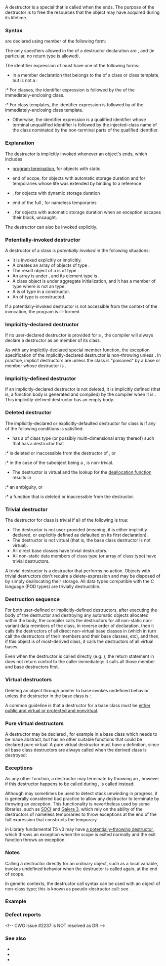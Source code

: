 {{title|Destructors}}
{{cpp/language/classes/navbar}}

A destructor is a special {{rlp|member functions|member function}} that is called when the {{rlp|lifetime|lifetime of an object}} ends. The purpose of the destructor is to free the resources that the object may have acquired during its lifetime.

{{rrev|since=c++20|
A destructor cannot be a {{rlp|coroutines|coroutine}}.
}}

===Syntax===
{{rev inl|until=c++20|Destructors}}{{rev inl|since=c++20|[[#Prospective destructor|Prospective destructors]]}} are declared using member {{rlp|function|function declarators}} of the following form:

{{sdsc begin}}
{{sdsc|{{spar|class-name-with-tilde}} {{ttb|(}} {{spar optional|parameter-list}} {{ttb|)}} {{spar optional|except}} {{spar optional|attr}}}}
{{sdsc end}}

{{par begin}}
{{par|{{spar|class-name-with-tilde}}|an {{rlp|expressions#Primary expressions|identifier expression}},{{rev inl|since=c++11| possibly followed by a list of {{rlp|attributes}}, and}} possibly enclosed by a pair parentheses}}
{{par|{{spar|parameter-list}}|{{rlpsd|function#Parameter list}}}}
{{par|{{spar|except}}|{{rrev multi|until1=c++11|until2=c++17|rev1={{rlp|except spec|dynamic exception specification}}|rev2=either {{rlp|except spec|dynamic exception specification}}&lt;br&gt;or {{rlp|noexcept spec|noexcept specification}}|rev3={{rlp|noexcept spec|noexcept specification}}}}}}
{{par|{{spar|attr}}|{{mark since c++11}} a list of {{rlp|attributes}}}}
{{par end}}

The only specifiers allowed in the {{rlp|declarations#Specifiers|declaration specifiers}} of a{{rev inl|since=c++20| prospective}} destructor declaration are{{rev inl|since=c++11|{{rlpt|constexpr}},}} {{rlpt|friend}}, {{rlpt|inline}} and {{rlpt|virtual}} (in particular, no return type is allowed).

The identifier expression of {{spar|class-name-with-tilde}} must have one of the following forms:
* In a member declaration that belongs to the {{rlpsd|class#Member specification}} of a class or class template, but is not a {{rlp|friend|friend declaration}}:
:* For classes, the identifier expression is {{c|~}} followed by the {{rlp|injected-class-name}} of the immediately-enclosing class.
:* For class templates, the identifier expression is {{c|~}} followed by {{rev inl|until=c++20|a class name that names the {{rlpsd|dependent name#Current instantiation}}}}{{rev inl|since=c++20|the injected-class-name}} of the immediately-enclosing class template.
* Otherwise, the identifier expression is a qualified identifier whose terminal unqualified identifier is {{c|~}} followed by the injected-class name of the class nominated by the non-terminal parts of the qualified identifier.

===Explanation===
The destructor is implicitly invoked whenever an object's {{rlp|lifetime}} ends, which includes 
* [[cpp/utility/program/exit|program termination]], for objects with static {{rlp|storage duration}}
{{rrev|since=c++11|
* thread exit, for objects with thread-local storage duration
}}
* end of scope, for objects with automatic storage duration and for temporaries whose life was extended by binding to a reference
* {{rlp|delete|delete-expression}}, for objects with dynamic storage duration
* end of the full {{rlp|expressions|expression}}, for nameless temporaries
* {{rlpsd|throw#Stack unwinding}}, for objects with automatic storage duration when an exception escapes their block, uncaught.

The destructor can also be invoked explicitly.

===Potentially-invoked destructor===
A destructor of a class {{tt|C}} is ''potentially invoked'' in the following situations:
* It is invoked explicitly or implicitly.
* A {{rlp|new|{{c/core|new}} expression}} creates an array of objects of type {{tt|C}}.
* The result object of a {{rlp|return|{{c/core|return}} statement}} is of type {{tt|C}}.
* An array is under {{rlp|aggregate initialization}}, and its element type is {{tt|C}}.
* A class object is under aggregate initialization, and it has a member of type {{tt|C}} where {{tt|C}} is not an {{rlp|union#Anonymous unions|anonymous union}} type.
* A {{rlp|object#Potentially constructed subobjects|potentially constructed subobject}} is of type {{tt|C}} in a{{rev inl|since=c++11| non-{{rlp|constructor#Delegating constructor|delegating}}}} constructor.
* An {{rlpsd|throw#Exception object}} of type {{tt|C}} is constructed.

If a potentially-invoked destructor is{{rev inl|since=c++11| deleted or}} not accessible from the context of the invocation, the program is ill-formed.

{{rrev|since=c++20|
===Prospective destructor===
A class may have one or more prospective destructors, one of which is selected as the destructor for the class.

In order to determine which prospective destructor is the destructor, at the end of the definition of the class, {{rlp|overload resolution}} is performed among prospective destructors declared in the class with an empty argument list. If the overload resolution fails, the program is ill-formed. Destructor selection does not {{rlp|definition#One Definition Rule|odr-use}} the selected destructor, and the selected destructor may be deleted.

All prospective destructors are special member functions. If no user-declared prospective destructor is provided for class {{tt|T}}, the compiler will always declare one (see below), and the implicitly declared prospective destructor is also the destructor for {{tt|T}}.
}}

===Implicitly-declared destructor===
If no user-declared{{rev inl|since=c++20| prospective}} destructor is provided for a {{rlp|class|class type}}, the compiler will always declare a destructor as an {{c/core|inline public}} member of its class.

As with any implicitly-declared special member function, the exception specification of the implicitly-declared destructor is non-throwing unless {{rev inl|since=c++17|the destructor of any potentially-constructed base or member is {{rlp|noexcept spec|potentially-throwing}}}}{{rev inl|until=c++17|implicit definition would directly invoke a function with a different exception specification}}. In practice, implicit destructors are {{c/core|noexcept}} unless the class is "poisoned" by a base or member whose destructor is {{c/core|noexcept(false)}}.

===Implicitly-defined destructor===
If an implicitly-declared destructor is not deleted, it is implicitly defined (that is, a function body is generated and compiled) by the compiler when it is {{rlp|definition#ODR-use|odr-used}}. This implicitly-defined destructor has an empty body.

{{rrev|since=c++20|
If this satisfies the requirements of a {{rev inl|until=c++23|{{rlps|constexpr#constexpr destructor}}}}{{rev inl|since=c++23|{{rlps|constexpr#constexpr function}}}}, the generated destructor is {{c/core|constexpr}}.
}}

===Deleted destructor===
The implicitly-declared or explicitly-defaulted destructor for class {{tt|T}} is {{rev inl|until=c++11| undefined}}{{rev inl|since=c++11|defined as deleted}} if any of the following conditions is satisfied:
* {{tt|T}} has a {{rlp|object#Subobjects|potentially constructed subobject}} of class type {{tt|M}} (or possibly multi-dimensional array thereof) such that {{tt|M}} has a destructor that
:* is deleted or inaccessible from the destructor of {{tt|T}}, or
:* in the case of the subobject being a {{rlp|union#Union-like classes|variant member}}, is non-trivial.
* The destructor is virtual and the lookup for the [[cpp/memory/new/operator delete|deallocation function]] results in
:* an ambiguity, or
:* a function that is deleted or inaccessible from the destructor.

{{rrev|since=c++20|
An explicitly-defaulted prospective destructor for {{tt|T}} is defined as deleted if it is not the destructor for {{tt|T}}.
}}

===Trivial destructor===
The destructor for class {{tt|T}} is trivial if all of the following is true:
* The destructor is not user-provided (meaning, it is either implicitly declared, or explicitly defined as defaulted on its first declaration).
* The destructor is not virtual (that is, the base class destructor is not virtual).
* All direct base classes have trivial destructors.
* All non-static data members of class type (or array of class type) have trivial destructors.
A trivial destructor is a destructor that performs no action. Objects with trivial destructors don't require a delete-expression and may be disposed of by simply deallocating their storage. All data types compatible with the C language (POD types) are trivially destructible.

===Destruction sequence===
For both user-defined or implicitly-defined destructors, after executing the body of the destructor and destroying any automatic objects allocated within the body, the compiler calls the destructors for all non-static non-variant data members of the class, in reverse order of declaration, then it calls the destructors of all direct non-virtual base classes in {{rlp|initializer list#Initialization order|reverse order of construction}} (which in turn call the destructors of their members and their base classes, etc), and then, if this object is of most-derived class, it calls the destructors of all virtual bases.

Even when the destructor is called directly (e.g. {{c|obj.~Foo();}}), the return statement in {{c|~Foo()}} does not return control to the caller immediately: it calls all those member and base destructors first.

===Virtual destructors===
Deleting an object through pointer to base invokes undefined behavior unless the destructor in the base class is {{rlp|virtual}}:

{{source|1=
class Base
{
public:
    virtual ~Base() {}
};

class Derived : public Base {};

Base* b = new Derived;
delete b; // safe
}}

A common guideline is that a destructor for a base class must be [http://www.gotw.ca/publications/mill18.htm either public and virtual or protected and nonvirtual].

===Pure virtual destructors===
A {{rev inl|since=c++20|prospective}} destructor may be declared {{rlp|abstract class|pure virtual}}, for example in a base class which needs to be made abstract, but has no other suitable functions that could be declared pure virtual. A pure virtual destructor must have a definition, since all base class destructors are always called when the derived class is destroyed:

{{source|1=
class AbstractBase
{
public:
    virtual ~AbstractBase() = 0;
};
AbstractBase::~AbstractBase() {}

class Derived : public AbstractBase {};

// AbstractBase obj; // compiler error
Derived obj;         // OK
}}

===Exceptions===
As any other function, a destructor may terminate by throwing an {{rlp|exceptions|exception}} {{rev inl|since=c++11|(this usually requires it to be explicitly declared {{c/core|noexcept(false)}})}}, however if this destructor happens to be called during {{rlpsd|throw#Stack unwinding}}, {{lc|std::terminate}} is called instead.

Although {{lc|std::uncaught_exceptions}} may sometimes be used to detect stack unwinding in progress, it is generally considered bad practice to allow any destructor to terminate by throwing an exception. This functionality is nevertheless used by some libraries, such as  [https://github.com/SOCI/soci SOCI] and [https://galeracluster.com/downloads/ Galera 3], which rely on the ability of the destructors of nameless temporaries to throw exceptions at the end of the full expression that constructs the temporary.

{{l2tt std|cpp/experimental/scope_success}} in Library fundamental TS v3 may have [[cpp/experimental/scope_success/~scope_success|a potentially-throwing destructor]], which throws an exception when the scope is exited normally and the exit function throws an exception.

===Notes===
Calling a destructor directly for an ordinary object, such as a local variable, invokes undefined behavior when the destructor is called again, at the end of scope.

In generic contexts, the destructor call syntax can be used with an object of non-class type; this is known as pseudo-destructor call: see {{rlp|operator member access#Built-in member access operators|member access operator}}.

===Example===
{{example
|code=
#include &lt;iostream&gt;
 
struct A
{
    int i;
    
    A(int num) : i(num)
    {
        std::cout &lt;&lt; "ctor a" &lt;&lt; i &lt;&lt; '\n';
    }
    
    ~A()
    {
        std::cout &lt;&lt; "dtor a" &lt;&lt; i &lt;&lt; '\n';
    }
};

A a0(0);

int main()
{
    A a1(1);
    A* p;
    
    { // nested scope
        A a2(2);
        p = new A(3);
    } // a2 out of scope
    
    delete p; // calls the destructor of a3
}
|output=
ctor a0
ctor a1
ctor a2
ctor a3
dtor a2
dtor a3
dtor a1
dtor a0
}}

===Defect reports===
{{dr list begin}}
{{dr list item|wg=cwg|dr=193|std=C++98|before=whether automatic objects in a destructor are&lt;br&gt;destroyed before or after the destruction of the&lt;br&gt;class's base and member subobjects was unspecified|after=they are destroyed&lt;br&gt;before destroying&lt;br&gt;those subobjects}}
{{dr list item|wg=cwg|dr=344|std=C++98|before=the declarator syntax of destructor was defective (had the&lt;br&gt;same problem as {{cwg|194}} and {{cwg|263}}|after=changed the syntax to a specialized&lt;br&gt;function declarator syntax}}
{{dr list item|wg=cwg|dr=1241|std=C++98|before=static members might be destroyed&lt;br&gt;right after destructor execution|after=only destroy non-&lt;br&gt;static members}}
{{dr list item|wg=cwg|dr=1353|std=C++98|before=the conditions where implicitly-declared destructors are&lt;br&gt;undefined did not consider multi-dimensional array types|after=consider these types}}
{{dr list item|wg=cwg|dr=1435|std=C++98|before=the meaning of “class name” in the&lt;br&gt;declarator syntax of destructor was unclear|after=changed the syntax to a specialized&lt;br&gt;function declarator syntax}}
{{dr list item|wg=cwg|dr=2180|std=C++98|before=the destructor of class {{tt|X}} called the&lt;br&gt;destructors for {{tt|X}}'s virtual direct base classes|after=those destructors are not called}}
&lt;!-- CWG issue #2237 is NOT resolved as DR --&gt;
{{dr list item|wg=cwg|dr=2807|std=C++20|before=the declaration specifiers could contain {{c/core|consteval}}|after=prohibited}}
{{dr list end}}

===See also===
* {{rlp|copy elision}}
* {{rlpt|new}}
* {{rlpt|delete}}

{{langlinks|de|es|fr|it|ja|pt|ru|zh}}